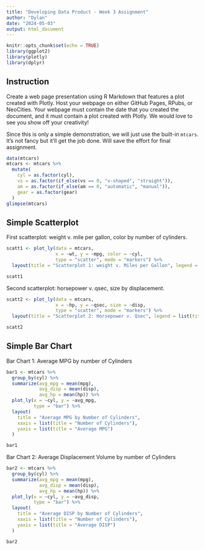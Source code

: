 ---
title: "Developing Data Product - Week 3 Assignment"
author: "Dylan"
date: "2024-05-03"
output: html_document
---

```{r setup, include=FALSE}
knitr::opts_chunk$set(echo = TRUE)
library(ggplot2)
library(plotly)
library(dplyr)
```


## Instruction

Create a web page presentation using R Markdown that features a plot created with Plotly. Host your webpage on either GitHub Pages, RPubs, or NeoCities. Your webpage must contain the date that you created the document, and it must contain a plot created with Plotly. We would love to see you show off your creativity! 


Since this is only a simple demonstration, we will just use the built-in `mtcars`. It's not fancy but it'll get the job done. Will save the effort for final assignment.

```{r data}
data(mtcars)
mtcars <- mtcars %>%
  mutate(
    cyl = as.factor(cyl),
    vs = as.factor(if_else(vs == 0, "v-shaped", "straight")),
    am = as.factor(if_else(am == 0, "automatic", "manual")),
    gear = as.factor(gear)
  )
glimpse(mtcars)
```

## Simple Scatterplot

First scatterplot: weight v. mile per gallon, color by number of cylinders.

```{r scatt1}
scatt1 <- plot_ly(data = mtcars,
                  x = ~wt, y = ~mpg, color = ~cyl,
                  type = "scatter", mode = "markers") %>%
  layout(title = "Scatterplot 1: weight v. Miles per Gallon", legend = list(title = list(text = "Cylinders")))

scatt1
```


Second scatterplot: horsepower v. qsec, size by displacement.

```{r scatt2}
scatt2 <- plot_ly(data = mtcars,
                  x = ~hp, y = ~qsec, size = ~disp,
                  type = "scatter", mode = "markers") %>%
  layout(title = "Scatterplot 2: Horsepower v. Qsec", legend = list(title = list(text = "Displacement")))

scatt2
```



## Simple Bar Chart

Bar Chart 1: Average MPG by number of Cylinders

```{r bar1}
bar1 <- mtcars %>%
  group_by(cyl) %>%
  summarize(avg_mpg = mean(mpg),
            avg_disp = mean(disp),
            avg_hp = mean(hp)) %>%
  plot_ly(x = ~cyl, y = ~avg_mpg,
          type = "bar") %>%
  layout(
    title = "Average MPG by Number of Cylinders",
    xaxis = list(title = "Number of Cylinders"),
    yaxis = list(title = "Average MPG")
  )

bar1
```


Bar Chart 2: Average Displacement Volume by number of Cylinders

```{r bar2}
bar2 <- mtcars %>%
  group_by(cyl) %>%
  summarize(avg_mpg = mean(mpg),
            avg_disp = mean(disp),
            avg_hp = mean(hp)) %>%
  plot_ly(x = ~cyl, y = ~avg_disp,
          type = "bar") %>%
  layout(
    title = "Average DISP by Number of Cylinders",
    xaxis = list(title = "Number of Cylinders"),
    yaxis = list(title = "Average DISP")
  )

bar2
```

